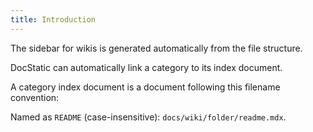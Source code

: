 ```yaml
---
title: Introduction
---
```


The sidebar for wikis is generated automatically from the file structure.

DocStatic can automatically link a category to its index document.

A category index document is a document following this filename convention:

Named as `README` (case-insensitive): `docs/wiki/folder/readme.mdx`.
